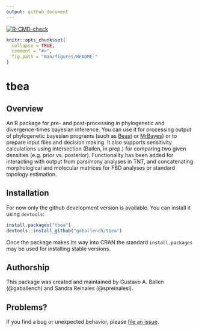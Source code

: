 ```yaml
---
output: github_document
---
```


<!-- README.md is generated from README.Rmd. Please edit that file -->

<!-- badges: start -->
[![R-CMD-check](https://github.com/gaballench/tbea/workflows/R-CMD-check/badge.svg)](https://github.com/gaballench/tbea/actions)
<!-- badges: end -->


```r
knitr::opts_chunk$set(
  collapse = TRUE,
  comment = "#>",
  fig.path = "man/figures/README-"
)
```
# tbea

## Overview

An R package for pre- and post-processing in phylogenetic and divergence-times bayesian inference. You can use it for processing output of phylogenetic bayesian programs (such as [Beast](https://www.beast2.org/) or [MrBayes](http://nbisweden.github.io/MrBayes/index.html)) or to prepare input files and decision making. It also supports sensitivity calculations using intersection (Ballen, in prep.) for comparing two given densities (e.g. prior vs. posterior). Functionality has been added for interacting with output from parsimony analyses in TNT, and concatenating morphological and molecular matrices for FBD analyses or standard topology estimation.

## Installation

For now only the github development version is available. You can install it using `devtools`:

```r
install.packages("tbea")
devtools::install_github("gaballench/tbea")
```

Once the package makes its way into CRAN the standard `install.packages` may be used for installing stable versions.

## Authorship

This package was created and maintained by Gustavo A. Ballen (@gaballench) and Sandra Reinales (@spreinalesl).

## Problems?

If you find a bug or unexpected behavior, please [file an issue](https://github.com/gaballench/tbea/issues).
